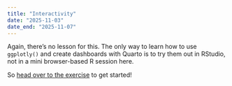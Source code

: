 ```yaml
---
title: "Interactivity"
date: "2025-11-03"
date_end: "2025-11-07"
---
```


Again, there's no lesson for this. The only way to learn how to use `ggplotly()` and create dashboards with Quarto is to try them out in RStudio, not in a mini browser-based R session here.

So [head over to the exercise](/assignment/11-exercise.qmd) to get started!
